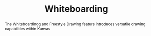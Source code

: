 ---
title: Whiteboarding
abstract: "The Whiteboardingg and Freestyle Drawing feature introduces versatile drawing capabilities within Kanvas"
thumbnail: ../../../assets/images/whiteboard/whiteboard.svg
eurl: https://layer5.io/architecture-diagram/design-architecture-diagramm
category: usecase
status: delivered
---